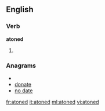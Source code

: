 ==English==

===Verb===
'''atoned'''

# {{past of|[[atone]]}}

===Anagrams===
* {{alphagram|adenot}}
* [[donate#English|donate]]
* [[no date#English|no date]]


[[fr:atoned]]
[[it:atoned]]
[[ml:atoned]]
[[vi:atoned]]